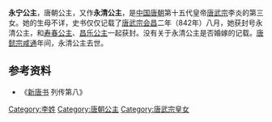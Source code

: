 {{東亞女性歷史人物
| 名稱=永宁公主
| 身份=[[唐朝|唐朝]]公主
| 畫像=
| 說明=
| 姓=李
| 封爵=[[公主|公主]]
| 位號=
| 封號=永宁公主
| 出生年=
| 婚年=
| 逝世年=
| 諡號=
| 墳墓=
| 父親=[[唐武宗|唐武宗]][[李炎|李炎]]
|}}
'''永宁公主'''，唐朝公主，又作'''永清公主'''，是[[中国|中国]][[唐朝|唐朝]]第十五代皇帝[[唐武宗|唐武宗]]李炎的第三女。她的生母不详，史书仅仅记载了[[唐武宗|唐武宗]][[会昌_(唐朝)|会昌]]二年（842年）八月，她获封号永清公主，和[[寿春公主|寿春公主]]、[[昌乐公主|昌乐公主]]一起获封。没有关于永清公主是否婚嫁的记载。[[唐懿宗|唐懿宗]][[咸通|咸通]]年间，永清公主去世。
== 参考资料 ==
*《[[新唐书|新唐书]] 列传第八》

[[Category:李姓|Category:李姓]]
[[Category:唐朝公主|Category:唐朝公主]]
[[Category:唐武宗皇女|Category:唐武宗皇女]]
